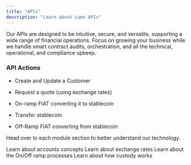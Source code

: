 ```yaml
---
title: "APIs"
description: "Learn about Lumx APIs"
---
```


Our APIs are designed to be intuitive, secure, and versatile, supporting a wide range of financial operations. Focus on growing your business while we handle smart contract audits, orchestration, and all the technical, operational, and compliance upkeep.

### API Actions

* Create and Update a Customer

* Request a quote (using exchange rates)

* On-ramp FIAT converting it to stablecoin

* Transfer stablecoin

* Off-Ramp FIAT converting from stablecoin

Head over to each module section to better understand our technology.

<CardGroup cols={2}>
  <Card title="Accounts" href="/essentials/accounts">
    Learn about accounts concepts
  </Card>

  <Card title="Exchange Rates" href="/essentials/exchangerates">
    Learn about exchange rates
  </Card>

  <Card title="On/Off Ramp" href="/essentials/onofframp">
    Learn about the On/Off ramp processes
  </Card>

  <Card title="Custody" href="/essentials/custody">
    Learn about how custody works&#x20;
  </Card>
</CardGroup>